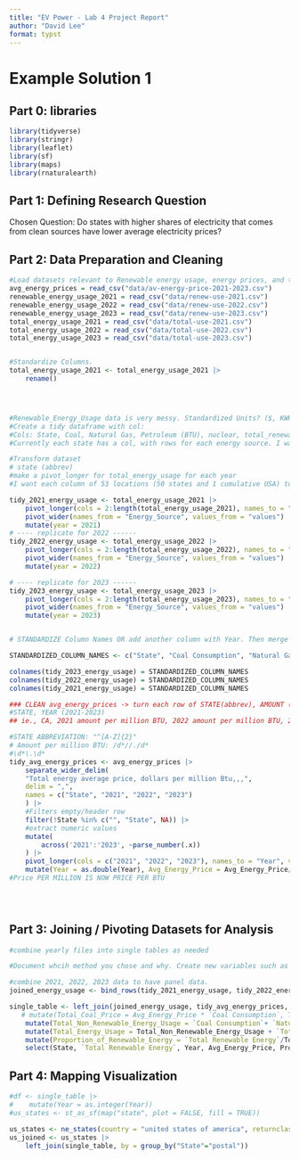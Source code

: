 ```yaml
---
title: "EV Power - Lab 4 Project Report"
author: "David Lee"
format: typst
---
```


# Example Solution 1

## **Part 0: libraries**

```r
library(tidyverse)
library(stringr)
library(leaflet)
library(sf)
library(maps)
library(rnaturalearth)


```

## **Part 1:** **Defining Research Question**

Chosen Question:
Do states with higher shares of electricity that comes from clean sources have lower average electricity prices?

## **Part 2: Data Preparation and Cleaning**

```r
#Load datasets relevant to Renewable energy usage, energy prices, and total energy usage
avg_energy_prices = read_csv("data/av-energy-price-2021-2023.csv")
renewable_energy_usage_2021 = read_csv("data/renew-use-2021.csv")
renewable_energy_usage_2022 = read_csv("data/renew-use-2022.csv")
renewable_energy_usage_2023 = read_csv("data/renew-use-2023.csv")
total_energy_usage_2021 = read_csv("data/total-use-2021.csv")
total_energy_usage_2022 = read_csv("data/total-use-2022.csv")
total_energy_usage_2023 = read_csv("data/total-use-2023.csv")


#Standardize Columns. 
total_energy_usage_2021 <- total_energy_usage_2021 |>
    rename()




#Renewable_Energy_Usage data is very messy. Standardized Units? ($, KWH, etc)
#Create a tidy dataframe with col:
#Cols: State, Coal, Natural Gas, Petroleum (BTU), nuclear, total_renewable_energy
#Currently each state has a col, with rows for each energy source. I want to flip this. 

#Transform dataset 
# state (abbrev)
#make a pivot_longer for total_energy_usage for each year
#I want each column of 53 locations (50 states and 1 cumulative USA) to be a separate data entry for each usage. 

tidy_2021_energy_usage <- total_energy_usage_2021 |>
    pivot_longer(cols = 2:length(total_energy_usage_2021), names_to = "state", values_to = "values") |> 
    pivot_wider(names_from = "Energy_Source", values_from = "values") |>
    mutate(year = 2021)
# ---- replicate for 2022 ------
tidy_2022_energy_usage <- total_energy_usage_2022 |>
    pivot_longer(cols = 2:length(total_energy_usage_2022), names_to = "state", values_to = "values") |> 
    pivot_wider(names_from = "Energy_Source", values_from = "values") |>
    mutate(year = 2022)

# ---- replicate for 2023 ------
tidy_2023_energy_usage <- total_energy_usage_2023 |>
    pivot_longer(cols = 2:length(total_energy_usage_2023), names_to = "state", values_to = "values") |> 
    pivot_wider(names_from = "Energy_Source", values_from = "values") |>
    mutate(year = 2023)


# STANDARDIZE Column Names OR add another column with Year. Then merge all data frames together to create panel data

STANDARDIZED_COLUMN_NAMES <- c("State", "Coal Consumption", "Natural Gas", "Petroleum (BTU)", "Nuclear Energy", "Total Renewable Energy", "Year")

colnames(tidy_2023_energy_usage) = STANDARDIZED_COLUMN_NAMES
colnames(tidy_2022_energy_usage) = STANDARDIZED_COLUMN_NAMES
colnames(tidy_2021_energy_usage) = STANDARDIZED_COLUMN_NAMES

### CLEAN avg_energy_prices -> turn each row of STATE(abbrev), AMOUNT (unstructured), 
#STATE, YEAR (2021-2023)
## ie., CA, 2021 amount per million BTU, 2022 amount per million BTU, 2023 amount per million BTU

#STATE ABBREVIATION: "^[A-Z]{2}"
# Amount per million BTU: /d*//./d*
#\d*\.\d*
tidy_avg_energy_prices <- avg_energy_prices |>
    separate_wider_delim(
    "Total energy average price, dollars per million Btu,,,",
    delim = ",",
    names = c("State", "2021", "2022", "2023")
    ) |>
    #Filters empty/header row
    filter(!State %in% c("", "State", NA)) |>
    #extract numeric values 
    mutate(
        across('2021':'2023', ~parse_number(.x))
    ) |>
    pivot_longer(cols = c("2021", "2022", "2023"), names_to = "Year", values_to = "Avg_Energy_Price") |> 
    mutate(Year = as.double(Year), Avg_Energy_Price = Avg_Energy_Price/1000000)
#Price PER MILLION IS NOW PRICE PER BTU
    




```

## **Part 3: Joining / Pivoting Datasets for Analysis**

```r
#combine yearly files into single tables as needed

#Document whcih method you chose and why. Create new variables such as % of renewable ernergy out of total energy, ratio of EV registrations, etc

#combine 2021, 2022, 2023 data to have panel data. 
joined_energy_usage <- bind_rows(tidy_2021_energy_usage, tidy_2022_energy_usage, tidy_2023_energy_usage) 

single_table <- left_join(joined_energy_usage, tidy_avg_energy_prices, by = c("State", "Year")) |>
   # mutate(Total_Coal_Price = Avg_Energy_Price * `Coal Consumption`, Total_Natural_Gas_Price = Avg_Energy_Price * `Natural Gas`, Total_Petroleum_Price = Avg_Energy_Price * `Petroleum (BTU)`, Total_Nuclear_Energy_Price = Avg_Energy_Price * `Nuclear Energy`, Total_Renewable_Energy_Price = Avg_Energy_Price * `Total Renewable Energy`) |> #Total Price of Fuel for Components
    mutate(Total_Non_Renewable_Energy_Usage = `Coal Consumption`+ `Natural Gas` + `Petroleum (BTU)` + `Nuclear Energy`) |> #Total Non Renewable Energy Usaeg
    mutate(Total_Energy_Usage = Total_Non_Renewable_Energy_Usage + `Total Renewable Energy`) |> #Total Energy Usage
    mutate(Proportion_of_Renewable_Energy = `Total Renewable Energy`/Total_Energy_Usage) |>
    select(State, `Total Renewable Energy`, Year, Avg_Energy_Price, Proportion_of_Renewable_Energy)

```

## **Part 4: Mapping Visualization**

```r
#df <- single_table |>
#    mutate(Year = as.integer(Year)) 
#us_states <- st_as_sf(map("state", plot = FALSE, fill = TRUE))

us_states <- ne_states(country = "united states of america", returnclass = "sf")
us_joined <- us_states |>
    left_join(single_table, by = group_by("State"="postal")) 
```